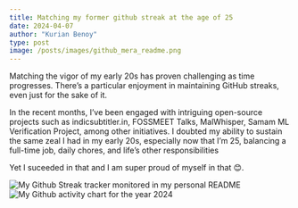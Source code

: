 ```yaml
---
title: Matching my former github streak at the age of 25
date: 2024-04-07
author: "Kurian Benoy"
type: post
image: /posts/images/github_mera_readme.png
---
```


Matching the vigor of my early 20s has proven challenging as time progresses. There's a particular enjoyment in maintaining GitHub streaks, even just for the sake of it.

In the recent months, I've been engaged with intriguing open-source projects such as indicsubtitler.in, FOSSMEET Talks, MalWhisper, Samam ML Verification Project, among other initiatives.
I doubted my ability to sustain the same zeal I had in my early 20s, especially now that I'm 25, balancing a full-time job, daily chores, and life's other responsibilities 

Yet I suceeded in that and I am super proud of myself in that 😊.

![My Github Streak tracker monitored in my personal README](/posts/images/github_mera_readme.png)
![My Github activity chart for the year 2024](/posts/images/github_streak.png)
